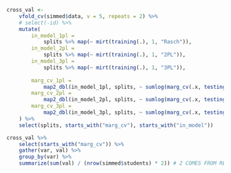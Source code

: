 
```r
cross_val <- 
	vfold_cv(simmed$data, v = 5, repeats = 2) %>% 
	# select(-id) %>% 
	mutate(
		in_model_1pl = 
			splits %>% map(~ mirt(training(.), 1, "Rasch")),
		in_model_2pl = 
			splits %>% map(~ mirt(training(.), 1, "2PL")),
		in_model_3pl = 
			splits %>% map(~ mirt(training(.), 1, "3PL")),
		
		marg_cv_1pl = 
			map2_dbl(in_model_1pl, splits, ~ sumlog(marg_cv(.x, testing(.y)))),
		marg_cv_2pl = 
			map2_dbl(in_model_2pl, splits, ~ sumlog(marg_cv(.x, testing(.y)))),
		marg_cv_3pl = 
			map2_dbl(in_model_3pl, splits, ~ sumlog(marg_cv(.x, testing(.y))))
	) %>% 
	select(splits, starts_with("marg_cv"), starts_with("in_model"))

cross_val %>% 
	select(starts_with("marg_cv")) %>% 
	gather(var, val) %>% 
	group_by(var) %>% 
	summarize(sum(val) / (nrow(simmed$students) * 2)) # 2 COMES FROM REPEATS
```

